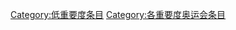 {{catmore1|[[WikiProject:奥运会|WikiProject:奥运会]]}}
{{Articles by Importance|topic=奥运会|project=奥运会}}

[[Category:低重要度条目‎|Category:低重要度条目‎]]
[[Category:各重要度奥运会条目|Category:各重要度奥运会条目]]